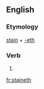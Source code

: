 ==English==

===Etymology===
[[stain]] + [[-eth]]

===Verb===
{{infl|en|verb form}}

# {{archaic third-person singular of|stain}}

[[fr:staineth]]